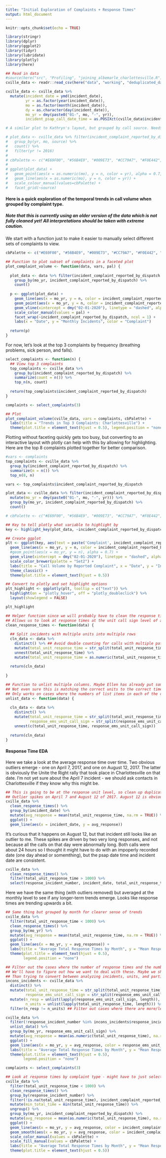 ```yaml
---
title: "Initial Exploration of Complaints + Response Times"
output: html_document
---
```


```r
knitr::opts_chunk$set(echo = TRUE)
```

```r
library(stringr)
library(dplyr)
library(ggplot2)
library(tidyr)
library(lubridate)
library(plotly)
library(here)

## Read in data
#source(here("src", "Profiling", "joining_albemarle_charlottesville.R"))
cville_data <- readr::read_csv(here("data", "working", "deduplicated_data_wip.csv"))

cville_data <- cville_data %>% 
  mutate(incident_date = ymd(incident_date), 
         yr = as.factor(year(incident_date)), 
         mo = as.factor(month(incident_date)), 
         dy = as.character(day(incident_date)),
         mo_yr = dmy(paste0("01-", mo, "-", yr)),
         incident_psap_call_date_time = as.POSIXct(cville_data$incident_psap_call_date_time * (60 * 60 * 24), origin = "1899-12-30"))
```

```r
# A similar plot to Kathryn's layout, but grouped by call source. Needs cleaned cville_data data

# plot_data <- cville_data %>% filter(incident_complaint_reported_by_dispatch %in% c("Breathing Problem")) %>%
#   group_by(yr, mo, source) %>%
#   count() %>%
#   filter(yr != 2016)
# 
# cbPalette <- c("#E69F00", "#56B4E9", "#009E73", "#CC79A7", "#F0E442", "#0072B2", "#D55E00")
# 
# ggplot(plot_data) +
#   geom_point(aes(x = as.numeric(mo), y = n, color = yr), alpha = 0.7, shape = 1) +
#   geom_line(aes(x = as.numeric(mo), y = n, color = yr)) +
#   scale_colour_manual(values=cbPalette) +
#   facet_grid(~source)
```

#### Here is a quick exploration of the temporal trends in call volume when grouped by complaint type. 

##### _Note that this is currently using an older version of the data which is not fully cleaned yet! All interpretations should be taken with extreme caution._

We start with a function just to make it easier to manually select different sets of complaints to view.

```r
cbPalette <- c("#E69F00", "#56B4E9", "#009E73", "#CC79A7", "#F0E442", "#0072B2", "#D55E00")

## Function to plot subset of complaints in a faceted plot
plot_complaint_volume <- function(data, vars, pal) {
  
  plot_data <- data %>% filter(incident_complaint_reported_by_dispatch %in% vars) %>%
    group_by(mo_yr, incident_complaint_reported_by_dispatch) %>%
    count()
  
  p <- ggplot(plot_data) + 
    geom_line(aes(x = mo_yr, y = n, color = incident_complaint_reported_by_dispatch), alpha = 1) + 
    geom_point(aes(x = mo_yr, y = n, color = incident_complaint_reported_by_dispatch), alpha = 0.7) +
    geom_vline(xintercept = dmy("02-01-2020"), linetype = "dashed", alpha = 0.8) +
    scale_color_manual(values = pal) +
    facet_wrap(~incident_complaint_reported_by_dispatch, ncol = 1) +
    labs(x = "Date", y = "Monthly Incidents", color = "Complaint")
  
  return(p)
}
```

For now, let's look at the top 3 complaints by frequency (breathing problems, sick person, and falls).

```r
select_complaints <- function(n) {
  ## View top 3 complaints
  top_complaints <- cville_data %>% 
    group_by(incident_complaint_reported_by_dispatch) %>% 
    summarize(count = n()) %>% 
    top_n(n, count)
  
  return(top_complaints$incident_complaint_reported_by_dispatch)
}

complaints <- select_complaints(3)

## Plot
plot_complaint_volume(cville_data, vars = complaints, cbPalette) + 
  labs(title = "Trends in Top 3 Complaints: Charlottesville") + 
  theme(plot.title = element_text(hjust = 0.5), legend.position = "none")
```

Plotting without faceting quickly gets too busy, but converting to an interactive layout with plotly can help with this by allowing for highlighting. Here are the top 8 complaints plotted together for better comparison.

```r
#vars <- complaints
top_complaints <- cville_data %>% 
  group_by(incident_complaint_reported_by_dispatch) %>% 
  summarize(n = n()) %>% 
  top_n(8, n)

vars <- top_complaints$incident_complaint_reported_by_dispatch

plot_data <- cville_data %>% filter(incident_complaint_reported_by_dispatch %in% vars) %>%
  mutate(mo_yr = dmy(paste0("01-", mo, "-", yr))) %>%
  group_by(mo_yr, incident_complaint_reported_by_dispatch) %>%
  count()

# cbPalette <- c("#E69F00", "#56B4E9", "#009E73", "#CC79A7", "#F0E442", "#0072B2", "#D55E00")

## Key to tell plotly what variable to highlight by
key <- highlight_key(plot_data, ~incident_complaint_reported_by_dispatch)

## Create ggplot
plt <- ggplot(key, aes(text = paste('Complaint', incident_complaint_reported_by_dispatch, sep = ": "))) +
  geom_line(aes(x = mo_yr, y = n, color = incident_complaint_reported_by_dispatch), alpha = 1) + 
  #geom_point(aes(x = mo_yr, y = n), alpha = 0.7) +
  geom_vline(xintercept = dmy("02-01-2020"), linetype = "dashed", alpha = 0.8) +
  scale_color_brewer(palette = "Set2") +
  labs(title = "Call Volume by Reported Complaint", x = "Date", y = "Incidents per month") +
  theme_classic() +
  theme(plot.title = element_text(hjust = 0.5))

## Convert to plotly and set highlight options
plt_highlight <- ggplotly(plt, tooltip = c("text")) %>% 
  highlight(on = "plotly_hover", off = "plotly_doubleclick") %>%
  layout(showlegend = FALSE)

plt_highlight
```

```r
## Helper function since we will probably have to clean the response time variable this way a lot
## Allows us to look at response times at the unit call sign level of analysis
clean_response_times <- function(data) {
  
  ## Split incidents with multiple units into multiple rows
  cln_data <- data %>% 
    distinct() %>% ## Avoid double counting for calls with multiple patients
    mutate(total_unit_response_time = str_split(total_unit_response_time, "\\|")) %>% ## Split 
    unnest(total_unit_response_time) %>%
    mutate(total_unit_response_time = as.numeric(total_unit_response_time))
  
  return(cln_data)
  
}

## Function to unlist multiple columns. Maybe Ellen has already put something togehter to do this more efficiently. 
## Not even sure this is matching the correct units to the correct times so maybe just use different data would be the best way to go.
## Only works on cases where the numbers of list items in each of the columns are consistent with each other
unlist_data <- function(data) {
  
  cln_data <- data %>%
    distinct() %>%
    mutate(total_unit_response_time = str_split(total_unit_response_time, "\\|"),
           response_ems_unit_call_sign = str_split(response_ems_unit_call_sign, "\\|")) %>%
    unnest(c(total_unit_response_time, response_ems_unit_call_sign))
  
  return(cln_data)
}

```

#### Response Time EDA

Here we take a look at the average response time over time. Two obvious outliers emerge - one on April 7, 2017, and one on August 12, 2017. The latter is obviously the Unite the Right rally that took place in Charlottesville on that date. I'm not yet sure about the April 7 incident - we should ask contacts in Charlottesville if they know why this might be.

```r
## This is going to be at the response unit level, so clean up duplicate individuals and split response times for separate units at single incident
## Outlier spikes on April 7 and August 12 of 2017. August 12 is obviously the Unite the Right rally. Not sure about April 7
cville_data %>% 
  clean_response_times() %>%
  group_by(incident_date) %>%
  mutate(avg_response = mean(total_unit_response_time, na.rm = TRUE)) %>%
  ggplot() +
  geom_line(aes(x = incident_date, y = avg_response))
```
It's curious that it happens on August 12, but that incident still looks like an outlier to me. These spikes are driven by two very long responses, and not because all the calls on that day were abnormally long. Both calls were about 24 hours so I thought it might have to do with an impoperly recorded date (one day ahead or somemthing), but the psap date time and incident date are consistent. 

```r
cville_data %>% 
  clean_response_times() %>% 
  filter(total_unit_response_time > 1000) %>%
  select(response_incident_number, incident_date, total_unit_response_time, incident_psap_call_date_time)
```

Here we have the same thing (with outliers removed) but averaged at the monthly level to see if any longer-term trends emerge. Looks like response times are trending upwards a bit.

```r
## Same thing but grouped by month for clearer sense of trends
cville_data %>% 
  filter(total_unit_response_time < 1000) %>%
  clean_response_times() %>%
  group_by(mo_yr) %>%
  mutate(avg_response = mean(total_unit_response_time, na.rm = TRUE)) %>%
  ggplot() +
  geom_line(aes(x = mo_yr, y = avg_response)) +
  labs(title = "Average Total Response Times by Month", y = "Mean Response Time (min)", x = "Date") +
  theme(plot.title = element_text(hjust = 0.5), 
        legend.position = "none")
```

```r
## Filter out the cases where the number of response times and the number of units is not compatible.
## We'll have to figure out how we want to deal with these. Maybe we should just have different datasets at different levels of analysis rather
## Than trying to convert between analyzing incidents, units, and partients all the time?
incons_incidents <- cville_data %>% 
  distinct() %>%
  mutate(total_unit_response_time = str_split(total_unit_response_time, "\\|"),
         response_ems_unit_call_sign = str_split(response_ems_unit_call_sign, "\\|")) %>%
  mutate(n_resp = unlist(lapply(response_ems_unit_call_sign, length)),
         n_units = unlist(lapply(total_unit_response_time, length))) %>%
  filter(n_resp != n_units) ## Filter out cases where there are more/less units than unique response times.

cville_data %>% 
  filter(!response_incident_number %in% incons_incidents$response_incident_number, total_unit_response_time < 1000) %>%
  unlist_data() %>%
  group_by(mo_yr, response_ems_unit_call_sign) %>%
  mutate(avg_response = mean(as.numeric(total_unit_response_time), na.rm = TRUE)) %>%
  ggplot() +
  geom_line(aes(x = mo_yr, y = avg_response, color = response_ems_unit_call_sign)) +
  labs(title = "Average Total Response Times by Month", y = "Mean Response Time (min)", x = "Date") +
  theme(plot.title = element_text(hjust = 0.5), 
        legend.position = "none")
```


```r
complaints <- select_complaints(3)

## Look at response times by complaint type - might have to just select minimum response time for multi-unit calls to avoid double counting
cville_data %>%
  filter(total_unit_response_time < 1000) %>%
  clean_response_times() %>% 
  group_by(response_incident_number) %>%
  filter(!is.na(total_unit_response_time), incident_complaint_reported_by_dispatch %in% complaints) %>%
  mutate(min_total_time = min(total_unit_response_time)) %>%
  ungroup() %>%
  group_by(mo_yr, incident_complaint_reported_by_dispatch) %>%
  mutate(avg_response = mean(as.numeric(total_unit_response_time), na.rm = TRUE)) %>%
  ggplot() +
  geom_line(aes(x = mo_yr, y = avg_response, color = incident_complaint_reported_by_dispatch), alpha = 0.4) +
  geom_smooth(aes(x = mo_yr, y = avg_response, color = incident_complaint_reported_by_dispatch, fill = incident_complaint_reported_by_dispatch), alpha=0.2, show.legend = FALSE) +
  scale_color_manual(values = cbPalette) +
  scale_fill_manual(values = cbPalette) +
  labs(title = "Average Total Response Times by Month", y = "Mean Response Time (min)", x = "Date", color = "Complaint") +
  theme(plot.title = element_text(hjust = 0.5))
```





